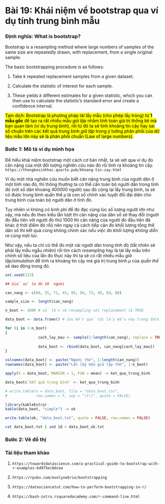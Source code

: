# **Bài 19: Khái niệm về bootstrap qua ví dụ tính trung bình mẫu** {.unnumbered}

### **Định nghĩa: What is bootstrap?**

Bootstrap is a resampling method where large numbers of samples of the same size are repeatedly drawn, with replacement, from a single original sample.

The basic bootstrapping procedure is as follows:
              
1. Take *k* repeated replacement samples from a given dataset.

2. Calculate the statistic of interest for each sample.

3. These yields *k* different estimates for a given statistic, which you can then use to calculate the statistic’s standard error and create a confidence interval.

<mark>Tạm dịch: Bootstrap là phương pháp tái lấy mẫu (cho phép lấy trùng) từ **1 mẫu gốc** để tạo ra rất nhiều mẫu *giả lập* nhằm tính toán giá trị thống kê mà bạn quan tâm (ví dụ trung bình), rồi từ đó ta sẽ tính khoảng tin cậy hay sai số chuẩn trên các kết quả trung bình *giả lập* trong ý tưởng phân phối của dữ liệu mẫu lớn này sẽ là phân phối chuẩn (Law of large numbers).</mark> 

### **Bước 1: Mô tả ví dụ minh họa**

Để hiểu khái niệm bootstrap một cách cơ bản nhất, ta sẽ xét qua ví dụ đo cân nặng của một đối tượng nghiên cứu nào đó rồi tính ra khoảng tin cậy. `https://thongkesinhhoc.quarto.pub/khoang-tin-cay.html`

Ví dụ một nhà nghiên cứu muốn biết cân nặng trung bình của người dân ở một tỉnh nào đó, thì thông thường ta có thể cân toàn bộ người dân trong tỉnh đó (với số dân khoảng 400000 người) sau đó cộng lại lấy trung bình, ta sẽ có được trung bình quần thể $\mu$ là con số chính xác tuyệt đối đại diện cho trung bình của toàn bộ người dân ở tỉnh đó.

Tuy nhiên vì không có kinh phí để đo đạc cùng lúc số lượng người lớn như vậy, mà nếu đo theo kiểu lần lượt thì cân nặng của dân số sẽ thay đổi (người đo đầu tiên với người đo thứ 1000 thì cân nặng của người đo đầu tiên đã khác ở thời điểm đó rồi) nên ngay cả cách tiếp cận đo khối lượng tổng thể dân số thì kết quả cũng không chính xác *nếu việc đo khối lượng không diễn ra cùng một lúc*.

Như vậy, nếu ta chỉ có thể đo một vài người dân trong tỉnh đó (tất nhiên sẽ phải lấy mẫu ngẫu nhiên) rồi tìm cách *resampling* hay là tái lấy mẫu trên chính số liệu của lần đo thực này thì ta sẽ có rất nhiều mẫu *giả lập/simulation* để tính ra khoảng tin cậy mà giá trị trung bình $\mu$ của *quần thể* sẽ dao động trong đó.

```r
set.seed(123)

## Giả sử ta đo 10  người

can_nang <- c(60, 55, 71, 45, 89, 56, 73, 49, 69, 88)

sample_size <- length(can_nang)

n_boot <- 1000 # số lần sẽ resampling với replacement là TRUE

data_boot <- data.frame() # lưu kết quả tái lấy mẫu này trong data frame

for (i in 1:n_boot)
{
               cach_lay_mau <- sample(1:length(can_nang), replace = TRUE)
               
               data_boot <- rbind(data_boot, can_nang[cach_lay_mau])
}

colnames(data_boot) <- paste("Người thứ", 1:length(can_nang)) 
rownames(data_boot) <- paste("Lần lấy mẫu giả lập thứ", 1:n_boot)

apply(X = data_boot, MARGIN = 1, FUN = mean) -> ket_qua_trung_binh

data_boot$`Kết quả trung bình` <- ket_qua_trung_binh

# write.table(x = data_boot, file = "data_boot.tsv", 
#             row.names = F, sep = "\t\t", quote = FALSE)

library(kableExtra)
kable(data_boot, "simple") -> ok

write.table(ok, "data_boot.txt", quote = FALSE, row.names = FALSE)
```

```bash
cat data_boot.txt | sed 1d > data_boot_ok.txt
```

### **Bước 2: Vẽ đồ thị**





















### **Tài liệu tham khảo**

1. `https://towardsdatascience.com/a-practical-guide-to-bootstrap-with-r-examples-bd975ec6dcea`

2. `https://rpubs.com/evelynebrie/bootstrapping`

3. `https://datasciencetut.com/how-to-perform-bootstrapping-in-r/`

4. `https://bash-intro.rsquaredacademy.com/r-command-line.html`